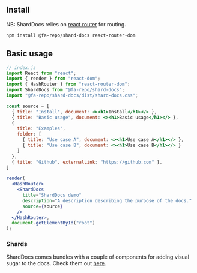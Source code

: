 ## Install

NB: ShardDocs relies on [react router](https://reacttraining.com/react-router/web/guides/quick-start) for routing.

```
npm install @fa-repo/shard-docs react-router-dom
```

## Basic usage

```jsx
// index.js
import React from "react";
import { render } from "react-dom";
import { HashRouter } from "react-router-dom";
import ShardDocs from "@fa-repo/shard-docs";
import "@fa-repo/shard-docs/dist/shard-docs.css";

const source = [
  { title: "Install", document: <><h1>Install</h1></> },
  { title: "Basic usage", document: <><h1>Basic usage</h1></> },
  {
    title: "Examples",
    folder: [
      { title: "Use case A", document: <><h1>Use case A</h1></> },
      { title: "Use case B", document: <><h1>Use case B</h1></> }
    ]
  },
  { title: "Github", externalLink: "https://github.com" },
]

render(
  <HashRouter>
    <ShardDocs
      title="ShardDocs demo"
      description="A description describing the purpose of the docs."
      source={source}
    />
  </HashRouter>,
  document.getElementById("root")
);
```

### Shards

ShardDocs comes bundles with a couple of components for adding visual sugar to the docs. Check them out [here](#/shards).